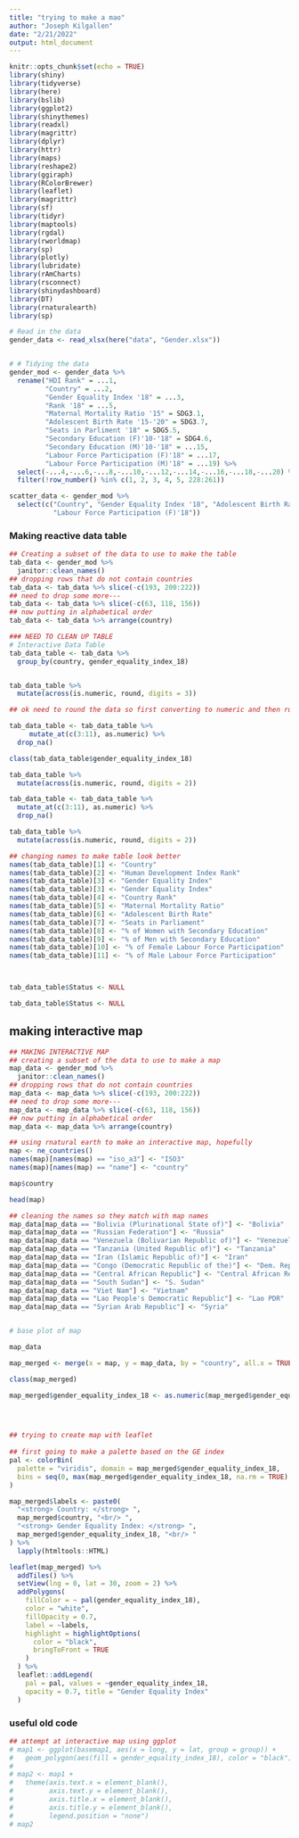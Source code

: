 ```yaml
---
title: "trying to make a mao"
author: "Joseph Kilgallen"
date: "2/21/2022"
output: html_document
---
```


```r
knitr::opts_chunk$set(echo = TRUE)
library(shiny)
library(tidyverse)
library(here)
library(bslib)
library(ggplot2)
library(shinythemes)
library(readxl)
library(magrittr)
library(dplyr)
library(httr)
library(maps)
library(reshape2)
library(ggiraph)
library(RColorBrewer)
library(leaflet)
library(magrittr)
library(sf)
library(tidyr)
library(maptools)
library(rgdal)
library(rworldmap)
library(sp)
library(plotly)
library(lubridate)
library(rAmCharts)
library(rsconnect)
library(shinydashboard)
library(DT)
library(rnaturalearth)
library(sp)

# Read in the data
gender_data <- read_xlsx(here("data", "Gender.xlsx"))


# # Tidying the data
gender_mod <- gender_data %>%
  rename("HDI Rank" = ...1,
         "Country" = ...2,
         "Gender Equality Index '18" = ...3,
         "Rank '18" = ...5,
         "Maternal Mortality Ratio '15" = SDG3.1,
         "Adolescent Birth Rate '15-'20" = SDG3.7,
         "Seats in Parliment '18" = SDG5.5,
         "Secondary Education (F)'10-'18" = SDG4.6,
         "Secondary Education (M)'10-'18" = ...15,
         "Labour Force Participation (F)'18" = ...17,
         "Labour Force Participation (M)'18" = ...19) %>%
  select(-...4,-...6,-...8,-...10,-...12,-...14,-...16,-...18,-...20) %>%
  filter(!row_number() %in% c(1, 2, 3, 4, 5, 228:261))

scatter_data <- gender_mod %>% 
  select(c("Country", "Gender Equality Index '18", "Adolescent Birth Rate '15-'20", "Seats in Parliment '18", "Secondary Education (F)'10-'18",
           "Labour Force Participation (F)'18"))

```


### Making reactive data table
```r
## Creating a subset of the data to use to make the table
tab_data <- gender_mod %>% 
  janitor::clean_names()
## dropping rows that do not contain countries
tab_data <- tab_data %>% slice(-c(193, 200:222))
## need to drop some more--- 
tab_data <- tab_data %>% slice(-c(63, 118, 156))
## now putting in alphabetical order
tab_data <- tab_data %>% arrange(country)

### NEED TO CLEAN UP TABLE
# Interactive Data Table
tab_data_table <- tab_data %>%
  group_by(country, gender_equality_index_18) 


tab_data_table %>% 
  mutate(across(is.numeric, round, digits = 3))

## ok need to round the data so first converting to numeric and then running round on all numeric

tab_data_table <- tab_data_table %>% 
     mutate_at(c(3:11), as.numeric) %>% 
  drop_na()

class(tab_data_table$gender_equality_index_18)

tab_data_table %>% 
  mutate(across(is.numeric, round, digits = 2))

tab_data_table <- tab_data_table %>% 
  mutate_at(c(3:11), as.numeric) %>% 
  drop_na()

tab_data_table %>% 
  mutate(across(is.numeric, round, digits = 2)) 

## changing names to make table look better
names(tab_data_table)[1] <- "Country"
names(tab_data_table)[2] <- "Human Development Index Rank"
names(tab_data_table)[3] <- "Gender Equality Index"
names(tab_data_table)[3] <- "Gender Equality Index"
names(tab_data_table)[4] <- "Country Rank"
names(tab_data_table)[5] <- "Maternal Mortality Ratio"
names(tab_data_table)[6] <- "Adolescent Birth Rate"
names(tab_data_table)[7] <- "Seats in Parliament"
names(tab_data_table)[8] <- "% of Women with Secondary Education"
names(tab_data_table)[9] <- "% of Men with Secondary Education"
names(tab_data_table)[10] <- "% of Female Labour Force Participation"
names(tab_data_table)[11] <- "% of Male Labour Force Participation"



tab_data_table$Status <- NULL

tab_data_table$Status <- NULL
```

## making interactive map
```r
## MAKING INTERACTIVE MAP
## creating a subset of the data to use to make a map
map_data <- gender_mod %>% 
  janitor::clean_names()
## dropping rows that do not contain countries
map_data <- map_data %>% slice(-c(193, 200:222))
## need to drop some more--- 
map_data <- map_data %>% slice(-c(63, 118, 156))
## now putting in alphabetical order
map_data <- map_data %>% arrange(country) 

## using rnatural earth to make an interactive map, hopefully
map <- ne_countries()
names(map)[names(map) == "iso_a3"] <- "ISO3"
names(map)[names(map) == "name"] <- "country"

map$country

head(map)

## cleaning the names so they match with map names
map_data[map_data == "Bolivia (Plurinational State of)"] <- "Bolivia"
map_data[map_data == "Russian Federation"] <- "Russia"
map_data[map_data == "Venezuela (Bolivarian Republic of)"] <- "Venezuela"
map_data[map_data == "Tanzania (United Republic of)"] <- "Tanzania"
map_data[map_data == "Iran (Islamic Republic of)"] <- "Iran"
map_data[map_data == "Congo (Democratic Republic of the)"] <- "Dem. Rep. Congo"
map_data[map_data == "Central African Republic"] <- "Central African Rep."
map_data[map_data == "South Sudan"] <- "S. Sudan"
map_data[map_data == "Viet Nam"] <- "Vietnam"
map_data[map_data == "Lao People's Democratic Republic"] <- "Lao PDR"
map_data[map_data == "Syrian Arab Republic"] <- "Syria"


# base plot of map

map_data

map_merged <- merge(x = map, y = map_data, by = "country", all.x = TRUE)

class(map_merged)

map_merged$gender_equality_index_18 <- as.numeric(map_merged$gender_equality_index_18)



  
## trying to create map with leaflet
  
## first going to make a palette based on the GE index
pal <- colorBin(
  palette = "viridis", domain = map_merged$gender_equality_index_18,
  bins = seq(0, max(map_merged$gender_equality_index_18, na.rm = TRUE) + .1, by = .1)
)

map_merged$labels <- paste0(
  "<strong> Country: </strong> ",
  map_merged$country, "<br/> ",
  "<strong> Gender Equality Index: </strong> ",
  map_merged$gender_equality_index_18, "<br/> "
) %>%
  lapply(htmltools::HTML)

leaflet(map_merged) %>%
  addTiles() %>%
  setView(lng = 0, lat = 30, zoom = 2) %>%
  addPolygons(
    fillColor = ~ pal(gender_equality_index_18),
    color = "white",
    fillOpacity = 0.7,
    label = ~labels,
    highlight = highlightOptions(
      color = "black",
      bringToFront = TRUE
    )
  ) %>%
  leaflet::addLegend(
    pal = pal, values = ~gender_equality_index_18,
    opacity = 0.7, title = "Gender Equality Index"
  )


```












### useful old code
```r
## attempt at interactive map using ggplot
# map1 <- ggplot(basemap1, aes(x = long, y = lat, group = group)) +
#   geom_polygon(aes(fill = gender_equality_index_18), color = "black")
# 
# map2 <- map1 + 
#   theme(axis.text.x = element_blank(),
#         axis.text.y = element_blank(),
#         axis.title.x = element_blank(),
#         axis.title.y = element_blank(),
#         legend.position = "none")
# map2
```


